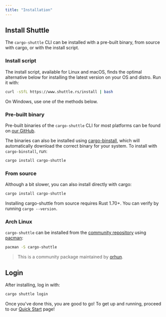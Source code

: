 ```yaml
---
title: "Installation"
---
```


## Install Shuttle

The `cargo-shuttle` CLI can be installed with a pre-built binary, from source with cargo, or with the install script.

### Install script

The install script, available for Linux and macOS, finds the optimal alternative below for installing the latest version on your OS and distro.
Run it with:

```sh
curl -sSfL https://www.shuttle.rs/install | bash
```

On Windows, use one of the methods below.

### Pre-built binary

Pre-built binaries of the `cargo-shuttle` CLI for most platforms can be found on [our GitHub](https://github.com/shuttle-hq/shuttle/releases/latest).

The binaries can also be installed using [cargo-binstall](https://github.com/cargo-bins/cargo-binstall),
which will automatically download the correct binary for your system.
To install with `cargo-binstall`, run:

```sh
cargo install cargo-shuttle
```

### From source

Although a bit slower, you can also install directly with cargo:

```sh
cargo install cargo-shuttle
```

<Note>Installing cargo-shuttle from source requires Rust 1.70+. You can verify by running `cargo --version`.</Note>

### Arch Linux

`cargo-shuttle` can be installed from the [community repository](https://archlinux.org/packages/extra/x86_64/cargo-shuttle/) using [pacman](https://wiki.archlinux.org/title/Pacman):

```sh
pacman -S cargo-shuttle
```

> This is a community package maintained by [orhun](https://github.com/orhun).

## Login

After installing, log in with:

```sh
cargo shuttle login
```

Once you've done this, you are good to go!
To get up and running, proceed to our [Quick Start](./quick-start) page!
